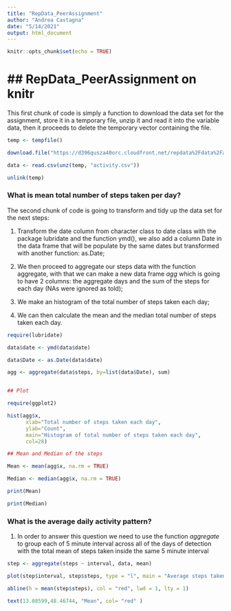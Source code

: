 ```yaml
---
title: "RepData_PeerAssignment"
author: "Andrea Castagna"
date: "5/14/2021"
output: html_document
---
```


```r
knitr::opts_chunk$set(echo = TRUE)
```

## RepData_PeerAssignment on knitr 
======================================

This first chunk of code is simply a function to download the data set for the
assignment, store it in a temporary file, unzip it and read it into the variable 
data, then it proceeds to delete the temporary vector containing the file.


```r

temp <- tempfile()

download.file("https://d396qusza40orc.cloudfront.net/repdata%2Fdata%2Factivity.zip", temp)

data <- read.csv(unz(temp, "activity.csv"))

unlink(temp)

```


### What is mean total number of steps taken per day?

The second chunk of code is going to transform and tidy up the data set for the 
next steps:

1. Transform the date column from character class to date class with the package
lubridate and the function ymd(), we also add a column Date in the data frame 
that will be populate by the same dates but transformed with another function:
as.Date;

2. We then proceed to aggregate our steps data with the function aggregate, with 
that we can make a new  data frame  *agg* which is going to have 2 columns: the 
aggregate days and the sum of the steps for each day (NAs were ignored as told);

3. We make an histogram of the total number of steps taken each day;

4. We can then calculate the mean and the median total number of steps taken 
each day. 


```r

require(lubridate)

data$date <- ymd(data$date)

data$Date <- as.Date(data$date)

agg <- aggregate(data$steps, by=list(data$Date), sum)


## Plot

require(ggplot2)

hist(agg$x, 
      xlab="Total number of steps taken each day", 
      ylab="Count", 
      main="Histogram of total number of steps taken each day",
      col=28)

## Mean and Median of the steps

Mean <- mean(agg$x, na.rm = TRUE)

Median <- median(agg$x, na.rm = TRUE)

print(Mean)

print(Median)

```


### What is the average daily activity pattern?

1. In order to answer this question we need to use the function *aggregate* to 
group each of 5 minute interval across all of the days of detection with the
total mean of steps taken inside the same 5 minute interval

```r

step <- aggregate(steps ~ interval, data, mean)

plot(step$interval, step$steps, type = "l", main = "Average steps taken during 5 minute interval", xlab = "Interval", ylab = "Average number of steps")

abline(h = mean(step$steps), col = "red", lwd = 1, lty = 1)

text(13.08599,48.46744, "Mean", col= "red" )

```

